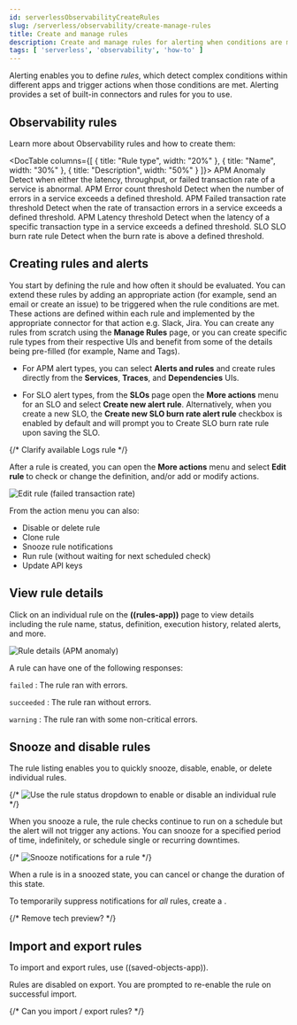 ```yaml
---
id: serverlessObservabilityCreateRules
slug: /serverless/observability/create-manage-rules
title: Create and manage rules
description: Create and manage rules for alerting when conditions are met.
tags: [ 'serverless', 'observability', 'how-to' ]
---
```


<p><DocBadge template="technical preview" /></p>

Alerting enables you to define _rules_, which detect complex conditions within different apps and trigger actions when those conditions are met. Alerting provides a set of built-in connectors and rules for you to use.

## Observability rules

Learn more about Observability rules and how to create them:

<DocTable
  columns={[
    { title:  "Rule type", width: "20%" },
    { title:  "Name", width: "30%"  },
    { title:  "Description", width: "50%" }
    ]}>
  <DocRow>
    <DocCell>APM</DocCell>
    <DocCell><DocLink id="serverlessObservabilityCreateAnomalyAlertRule">Anomaly</DocLink></DocCell>
    <DocCell>Detect when either the latency, throughput, or failed transaction rate of a service is abnormal.</DocCell>
  </DocRow>
  <DocRow>
    <DocCell>APM</DocCell>
    <DocCell><DocLink id="serverlessObservabilityCreateErrorCountThresholdAlertRule">Error count threshold</DocLink></DocCell>
    <DocCell>Detect when the number of errors in a service exceeds a defined threshold.</DocCell>
  </DocRow>
  <DocRow>
    <DocCell>APM</DocCell>
    <DocCell><DocLink id="serverlessObservabilityCreateFailedTransactionRateThresholdAlertRule">Failed transaction rate threshold</DocLink></DocCell>
    <DocCell>Detect when the rate of transaction errors in a service exceeds a defined threshold.</DocCell>
  </DocRow>
  <DocRow>
    <DocCell>APM</DocCell>
    <DocCell><DocLink id="serverlessObservabilityCreateLatencyThresholdAlertRule">Latency threshold</DocLink></DocCell>
    <DocCell>Detect when the latency of a specific transaction type in a service exceeds a defined threshold.</DocCell>
  </DocRow>
  <DocRow>
    <DocCell>SLO</DocCell>
    <DocCell><DocLink id="serverlessObservabilityCreateSloBurnRateAlertRule">SLO burn rate rule</DocLink></DocCell>
    <DocCell>Detect when the burn rate is above a defined threshold.</DocCell>
  </DocRow>
</DocTable>

## Creating rules and alerts

You start by defining the rule and how often it should be evaluated. You can extend these rules by adding an appropriate action (for example, send an email or create an issue) to be triggered when the rule conditions are met. These actions are defined within each rule and implemented by the appropriate connector for that action e.g. Slack, Jira. You can create any rules from scratch using the **Manage Rules** page, or you can create specific rule types from their respective UIs and benefit from some of the details being pre-filled (for example, Name and Tags).

* For APM alert types, you can select **Alerts and rules** and create rules directly from the **Services**, **Traces**, and **Dependencies** UIs.

* For SLO alert types, from the **SLOs** page open the **More actions** menu <DocIcon type="boxesHorizontal" title="action menu" /> for an SLO and select **Create new alert rule**. Alternatively, when you create a new SLO, the **Create new SLO burn rate alert rule** checkbox is enabled by default and will prompt you to <DocLink id="serverlessObservabilityCreateSloBurnRateAlertRule">Create SLO burn rate rule</DocLink> upon saving the SLO.

{/*
Clarify available Logs rule
*/}

After a rule is created, you can open the **More actions** menu <DocIcon type="boxesHorizontal" title="More actions" /> and select **Edit rule** to check or change the definition, and/or add or modify actions.

![Edit rule (failed transaction rate)](../images/alerts-edit-rule.png)

From the action menu you can also:

* Disable or delete rule
* Clone rule
* Snooze rule notifications
* Run rule (without waiting for next scheduled check)
* Update API keys

## View rule details

Click on an individual rule on the **((rules-app))** page to view details including the rule name, status, definition, execution history, related alerts, and more.

![Rule details (APM anomaly)](../images/alerts-detail-apm-anomaly.png)

A rule can have one of the following responses:

`failed`
  : The rule ran with errors.

`succeeded`
  : The rule ran without errors.

`warning`
  : The rule ran with some non-critical errors.

## Snooze and disable rules

The rule listing enables you to quickly snooze, disable, enable, or delete individual rules.

{/* ![Use the rule status dropdown to enable or disable an individual rule](images/create-and-manage-rules/user-alerting-individual-enable-disable.png) */}

When you snooze a rule, the rule checks continue to run on a schedule but the
alert will not trigger any actions. You can snooze for a specified period of
time, indefinitely, or schedule single or recurring downtimes.

{/* ![Snooze notifications for a rule](images/create-and-manage-rules/user-alerting-snooze-panel.png) */}

When a rule is in a snoozed state, you can cancel or change the duration of
this state.

<DocBadge template="technical preview" /> To temporarily suppress notifications for _all_ rules, create a <DocLink id="serverlessMaintenanceWindows" text="maintenance window"/>.

{/* Remove tech preview? */}

## Import and export rules

To import and export rules, use <DocLink id="serverlessSavedObjects">((saved-objects-app))</DocLink>.

Rules are disabled on export.
You are prompted to re-enable the rule on successful import.

{/* Can you import / export rules? */}
